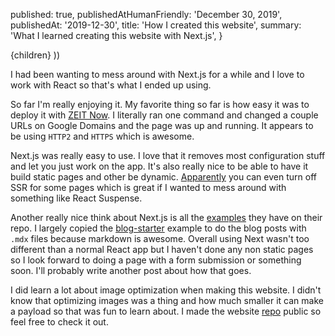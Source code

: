 
  published: true,
  publishedAtHumanFriendly: 'December 30, 2019',
  publishedAt: '2019-12-30',
  title: 'How I created this website',
  summary: 'What I learned creating this website with Next.js',
}

  <BlogPost path={router.pathname} meta={meta}>
    {children}
  </BlogPost>
))

I had been wanting to mess around with Next.js for a while and I love to work with React so that's what I ended up using. 

So far I'm really enjoying it. My favorite thing so far is how easy it was to deploy it with [ZEIT Now](https://zeit.co/docs). I literally ran one command and changed a couple URLs on Google Domains and the page was up and running. It appears to be using `HTTP2` and `HTTPS` which is awesome. 

Next.js was really easy to use. I love that it removes most configuration stuff and let you just work on the app. It's also really nice to be able to have it build static pages and other be dynamic. [Apparently](https://github.com/zeit/next.js#with-no-ssr) you can even turn off SSR for some pages which is great if I wanted to mess around with something like React Suspense. 

Another really nice think about Next.js is all the [examples](https://github.com/zeit/next.js/tree/canary/examples) they have on their repo. I largely copied the [blog-starter](https://github.com/zeit/next.js/tree/canary/examples/blog-starter) example to do the blog posts with `.mdx` files because markdown is awesome.
Overall using Next wasn't too different than a normal React app but I haven't done any non static pages so I look forward to doing a page with a form submission or something soon. I'll probably write another post about how that goes.

I did learn a lot about image optimization when making this website. I didn't know that optimizing images was a thing and how much smaller it can make a payload so that was fun to learn about.
I made the website [repo](https://github.com/caleblawrence/personal-website) public so feel free to check it out. 

